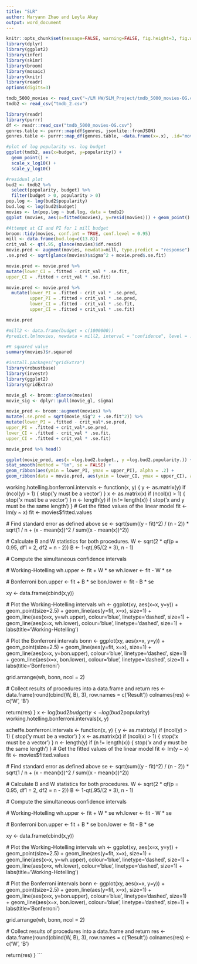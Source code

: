 ```yaml
---
title: "SLR"
author: Maryann Zhao and Leyla Akay
output: word_document
---
```


```r
knitr::opts_chunk$set(message=FALSE, warning=FALSE, fig.height=3, fig.width=5, fig.align = "center")
library(dplyr)
library(ggplot2)
library(infer)
library(skimr)
library(broom)
library(mosaic)
library(knitr)
library(readr)
options(digits=3)
```

```r
tmdb_5000_movies <- read_csv("~/LM HW/SLM_Project/tmdb_5000_movies-OG.csv")
tmdb2 <- read_csv("tmdb_2.csv")

library(readr)
library(purrr)
df <- readr::read_csv("tmdb_5000_movies-OG.csv")
genres.table <- purrr::map(df$genres, jsonlite::fromJSON)
genres.table <- purrr::map_df(genres.table, ~data.frame(x=.x), .id="movieID")
```

```r
#plot of log popularity vs. log budget
ggplot(tmdb2, aes(x=budget, y=popularity)) +
  geom_point() +
  scale_x_log10() +
  scale_y_log10()

#residual plot
bud2 <- tmdb2 %>% 
  select(popularity, budget) %>%
  filter(budget > 0, popularity > 0)
pop.log <- log(bud2$popularity)
bud.log <- log(bud2$budget)
movies <- lm(pop.log ~ bud.log, data = tmdb2)
ggplot (movies, aes(x=fitted(movies), y=resid(movies))) + geom_point()
```

```r
#Attempt at CI and PI for 1 mill budget
broom::tidy(movies, conf.int = TRUE, conf.level = 0.95)
mill <- data.frame(bud.log=c(13.8))
crit_val <- qt(.95, glance(movies)$df.resid)
movie.pred <- augment(movies, newdata=mill, type.predict = "response")
.se.pred <- sqrt(glance(movies)$sigma^2 + movie.pred$.se.fit)

movie.pred <- movie.pred %>%
mutate(lower_CI = .fitted - crit_val * .se.fit,
upper_CI = .fitted + crit_val * .se.fit)

movie.pred <- movie.pred %>%
  mutate(lower_PI = .fitted - crit_val * .se.pred,
         upper_PI = .fitted + crit_val * .se.pred, 
         lower_CI = .fitted - crit_val * .se.fit, 
         upper_CI = .fitted + crit_val * .se.fit)

movie.pred

#mill2 <- data.frame(budget = c(1000000))
#predict.lm(movies, newdata = mill2, interval = "confidence", level = .95)

#R squared value
summary(movies)$r.squared
```

```r
#install.packages("gridExtra")
library(robustbase)
library(investr)
library(ggplot2)
library(gridExtra)

movie_gl <- broom::glance(movies)
movie_sig <- dplyr::pull(movie_gl, sigma)

movie_pred <- broom::augment(movies) %>%
mutate(.se.pred = sqrt(movie_sig^2 + .se.fit^2)) %>%
mutate(lower_PI = .fitted - crit_val*.se.pred,
upper_PI = .fitted + crit_val*.se.pred,
lower_CI = .fitted - crit_val * .se.fit,
upper_CI = .fitted + crit_val * .se.fit)

movie_pred %>% head()

ggplot(movie_pred, aes(x =log.bud2.budget., y =log.bud2.popularity.)) + geom_point() +
stat_smooth(method = "lm", se = FALSE) +
geom_ribbon(aes(ymin = lower_PI, ymax = upper_PI), alpha = .2) +
geom_ribbon(data = movie.pred, aes(ymin = lower_CI, ymax = upper_CI), alpha = .2, fill = "red")

```
working.hotelling.bonferroni.intervals <- function(x, y) {
  y <- as.matrix(y)
  if (ncol(y) > 1) {
    stop('y must be a vector')
  }
  x <- as.matrix(x)
  if (ncol(x) > 1) {
    stop('x must be a vector')
  }
  n <- length(y)
  if (n != length(x)) {
    stop('x and y must be the same length')
  }
  # Get the fitted values of the linear model
  fit <- lm(y ~ x)
  fit <- movies$fitted.values
  
  # Find standard error as defined above
  se <- sqrt(sum((y - fit)^2) / (n - 2)) * 
    sqrt(1 / n + (x - mean(x))^2 / 
           sum((x - mean(x))^2))

  # Calculate B and W statistics for both procedures.
  W <- sqrt(2 * qf(p = 0.95, df1 = 2, df2 = n - 2))
  B <- 1-qt(.95/(2 * 3), n - 1)

  # Compute the simultaneous confidence intervals
  
  # Working-Hotelling
  wh.upper <- fit + W * se
  wh.lower <- fit - W * se
  
  # Bonferroni
  bon.upper <- fit + B * se
  bon.lower <- fit - B * se
  
  xy <- data.frame(cbind(x,y))
  
  # Plot the Working-Hotelling intervals
  wh <- ggplot(xy, aes(x=x, y=y)) + 
    geom_point(size=2.5) + 
    geom_line(aes(y=fit, x=x), size=1) + 
    geom_line(aes(x=x, y=wh.upper), colour='blue', linetype='dashed', size=1) + 
    geom_line(aes(x=x, wh.lower), colour='blue', linetype='dashed', size=1) +
    labs(title='Working-Hotelling')
  
  # Plot the Bonferroni intervals
  bonn <- ggplot(xy, aes(x=x, y=y)) + 
    geom_point(size=2.5) + 
    geom_line(aes(y=fit, x=x), size=1) + 
    geom_line(aes(x=x, y=bon.upper), colour='blue', linetype='dashed', size=1) + 
    geom_line(aes(x=x, bon.lower), colour='blue', linetype='dashed', size=1) +
    labs(title='Bonferroni')
  
  grid.arrange(wh, bonn, ncol = 2)
  
  # Collect results of procedures into a data.frame and return
  res <- data.frame(round(cbind(W, B), 3), row.names = c('Result'))
  colnames(res) <- c('W', 'B')
  
  return(res)
}
x <- log(bud2$budget)
y <- log(bud2$popularity)
working.hotelling.bonferroni.intervals(x, y)

scheffe.bonferroni.intervals <- function(x, y) {
  y <- as.matrix(y)
  if (ncol(y) > 1) {
    stop('y must be a vector')
  }
  x <- as.matrix(x)
  if (ncol(x) > 1) {
    stop('x must be a vector')
  }
  n <- length(y)
  if (n != length(x)) {
    stop('x and y must be the same length')
  }
  # Get the fitted values of the linear model
  fit <- lm(y ~ x)
  fit <- movies$fitted.values
  
  # Find standard error as defined above
  se <- sqrt(sum((y - fit)^2) / (n - 2)) * 
    sqrt(1 / n + (x - mean(x))^2 / 
           sum((x - mean(x))^2))

  # Calculate B and W statistics for both procedures.
  W <- sqrt(2 * qf(p = 0.95, df1 = 2, df2 = n - 2))
  B <- 1-qt(.95/(2 * 3), n - 1)

  # Compute the simultaneous confidence intervals
  
  # Working-Hotelling
  wh.upper <- fit + W * se
  wh.lower <- fit - W * se
  
  # Bonferroni
  bon.upper <- fit + B * se
  bon.lower <- fit - B * se
  
  xy <- data.frame(cbind(x,y))
  
  # Plot the Working-Hotelling intervals
  wh <- ggplot(xy, aes(x=x, y=y)) + 
    geom_point(size=2.5) + 
    geom_line(aes(y=fit, x=x), size=1) + 
    geom_line(aes(x=x, y=wh.upper), colour='blue', linetype='dashed', size=1) + 
    geom_line(aes(x=x, wh.lower), colour='blue', linetype='dashed', size=1) +
    labs(title='Working-Hotelling')
  
  # Plot the Bonferroni intervals
  bonn <- ggplot(xy, aes(x=x, y=y)) + 
    geom_point(size=2.5) + 
    geom_line(aes(y=fit, x=x), size=1) + 
    geom_line(aes(x=x, y=bon.upper), colour='blue', linetype='dashed', size=1) + 
    geom_line(aes(x=x, bon.lower), colour='blue', linetype='dashed', size=1) +
    labs(title='Bonferroni')
  
  grid.arrange(wh, bonn, ncol = 2)
  
  # Collect results of procedures into a data.frame and return
  res <- data.frame(round(cbind(W, B), 3), row.names = c('Result'))
  colnames(res) <- c('W', 'B')
  
  return(res)
}
```

